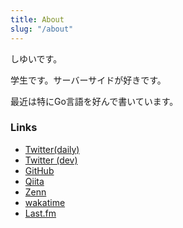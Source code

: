 ```yaml
---
title: About
slug: "/about"
---
```



しゆいです。  

学生です。サーバーサイドが好きです。  

最近は特にGo言語を好んで書いています。  

### Links

- [Twitter(daily)](https://twitter.com/shiii_i_)
- [Twitter (dev)](https://twitter.com/shiyuidev)
- [GitHub](https://github.com/Sigumaa)
- [Qiita](https://qiita.com/Siguma)
- [Zenn](https://zenn.dev/shiyui)
- [wakatime](https://wakatime.com/@Sigumaa)
- [Last.fm](https://www.last.fm/ja/user/shiyui)